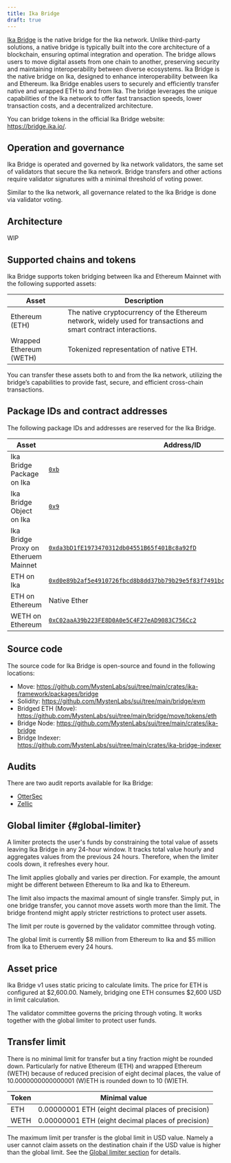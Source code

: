 ```yaml
---
title: Ika Bridge
draft: true
---
```


[Ika Bridge](https://bridge.ika.io/) is the native bridge for the Ika network. Unlike third-party solutions, a native bridge is typically built into the core architecture of a blockchain, ensuring optimal integration and operation. The bridge allows users to move digital assets from one chain to another, preserving security and maintaining interoperability between diverse ecosystems. Ika Bridge is the native bridge on Ika, designed to enhance interoperability between Ika and Ethereum. Ika Bridge enables users to securely and efficiently transfer native and wrapped ETH to and from Ika. The bridge leverages the unique capabilities of the Ika network to offer fast transaction speeds, lower transaction costs, and a decentralized architecture.

You can bridge tokens in the official Ika Bridge website: https://bridge.ika.io/.

## Operation and governance

Ika Bridge is operated and governed by Ika network validators, the same set of validators that secure the Ika network. Bridge transfers and other actions require validator signatures with a minimal threshold of voting power.

Similar to the Ika network, all governance related to the Ika Bridge is done via validator voting.

## Architecture

WIP

## Supported chains and tokens

Ika Bridge supports token bridging between Ika and Ethereum Mainnet with the following supported assets:

| Asset | Description |
| --- | --- |
| Ethereum (ETH) | The native cryptocurrency of the Ethereum network, widely used for transactions and smart contract interactions. |
| Wrapped Ethereum (WETH) | Tokenized representation of native ETH. |

You can transfer these assets both to and from the Ika network, utilizing the bridge’s capabilities to provide fast, secure, and efficient cross-chain transactions.

## Package IDs and contract addresses

The following package IDs and addresses are reserved for the Ika Bridge.

| Asset | Address/ID |
| --- | --- |
| Ika Bridge Package on Ika | [`0xb`](https://ikascan.xyz/mainnet/object/0x000000000000000000000000000000000000000000000000000000000000000b/txs) |
| Ika Bridge Object on Ika | [`0x9`](https://ikascan.xyz/mainnet/object/0x0000000000000000000000000000000000000000000000000000000000000009) |
| Ika Bridge Proxy on Etheruem Mainnet | [`0xda3bD1fE1973470312db04551B65f401Bc8a92fD`](https://etherscan.io/address/0xda3bd1fe1973470312db04551b65f401bc8a92fd) |
| ETH on Ika | [`0xd0e89b2af5e4910726fbcd8b8dd37bb79b29e5f83f7491bca830e94f7f226d29::eth::ETH`](https://ikascan.xyz/mainnet/coin/0xd0e89b2af5e4910726fbcd8b8dd37bb79b29e5f83f7491bca830e94f7f226d29::eth::ETH/txs) |
| ETH on Ethereum | Native Ether |
| WETH on Ethereum | [`0xC02aaA39b223FE8D0A0e5C4F27eAD9083C756Cc2`](https://etherscan.io/address/0xc02aaa39b223fe8d0a0e5c4f27ead9083c756cc2) |

## Source code

The source code for Ika Bridge is open-source and found in the following locations:

- Move: https://github.com/MystenLabs/sui/tree/main/crates/ika-framework/packages/bridge
- Solidity: https://github.com/MystenLabs/sui/tree/main/bridge/evm
- Bridged ETH (Move): https://github.com/MystenLabs/sui/tree/main/bridge/move/tokens/eth
- Bridge Node: https://github.com/MystenLabs/sui/tree/main/crates/ika-bridge
- Bridge Indexer: https://github.com/MystenLabs/sui/tree/main/crates/ika-bridge-indexer

## Audits

There are two audit reports available for Ika Bridge:
- [OtterSec](https://github.com/ika-foundation/security-audits/blob/main/docs/Ika_bridge_v1_OtterSec.pdf)
- [Zellic](https://github.com/ika-foundation/security-audits/blob/main/docs/Ika_Bridge_v1_Zellic.pdf)

## Global limiter {#global-limiter}

A limiter protects the user's funds by constraining the total value of assets leaving Ika Bridge in any 24-hour window. It tracks total value hourly and aggregates values from the previous 24 hours. Therefore, when the limiter cools down, it refreshes every hour.

The limit applies globally and varies per direction. For example, the amount might be different between Ethereum to Ika and Ika to Ethereum.

The limit also impacts the maximal amount of single transfer. Simply put, in one bridge transfer, you cannot move assets worth more than the limit. The bridge frontend might apply stricter restrictions to protect user assets.

The limit per route is governed by the validator committee through voting.

The global limit is currently $8 million from Ethereum to Ika and $5 million from Ika to Etheruem every 24 hours.

## Asset price

Ika Bridge v1 uses static pricing to calculate limits. The price for ETH is configured at $2,600.00. Namely, bridging one ETH consumes $2,600 USD in limit calculation.

The validator committee governs the pricing through voting. It works together with the global limiter to protect user funds.

## Transfer limit

There is no minimal limit for transfer but a tiny fraction might be rounded down. Particularly for native Ethereum (ETH) and wrapped Ethereum (WETH) because of reduced precision of eight decimal places, the value of 10.0000000000000001 (W)ETH is rounded down to 10 (W)ETH.

| Token | Minimal value | 
| --- | --- |
| ETH | 0.00000001 ETH (eight decimal places of precision) |
| WETH | 0.00000001 ETH (eight decimal places of precision) |

The maximum limit per transfer is the global limit in USD value. Namely a user cannot claim assets on the destination chain if the USD value is higher than the global limit. See the [Global limiter section](#global-limiter) for details.